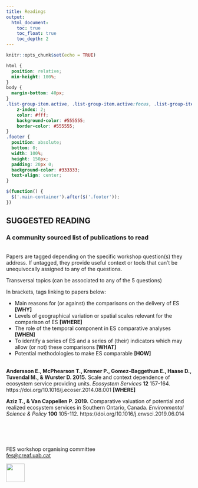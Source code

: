 ```yaml
---
title: Readings
output: 
  html_document:
    toc: true
    toc_float: true
    toc_depth: 2
---
```

<style>
.title{
    display: none;
}
.tocify-extend-page { 
  height: 100px !important;
}
</style>

```r
knitr::opts_chunk$set(echo = TRUE)
```

```css
html {
  position: relative;
  min-height: 100%;
}
body {
  margin-bottom: 40px;
}
.list-group-item.active, .list-group-item.active:focus, .list-group-item.active:hover {
    z-index: 2;
    color: #fff;
    background-color: #555555;
    border-color: #555555;
}
.footer {
  position: absolute;
  bottom: 0;
  width: 100%;
  height: 150px;
  padding: 20px 0;
  background-color: #333333;
  text-align: center;
}
```

```js
$(function() {
  $('.main-container').after($('.footer'));
})
```
<style>
body {
text-align: left}
.tocify-extend-page { 
  height: 50px !important;
}
</style>

## SUGGESTED READING

### A community sourced list of publications to read

<br>
Papers are tagged depending on the specific workshop question(s) they address. If untagged, they provide useful context or tools that can’t be unequivocally assigned to any of the questions. 

Transversal topics (can be associated to any of the 5 questions) 

In brackets, tags linking to papers below:

  +   Main reasons for (or against) the comparisons on the delivery of ES <b>[WHY]</b>
  +   Levels of geographical variation or spatial scales relevant for the comparison of ES <b>[WHERE]</b>
  +   The role of the temporal component in ES comparative analyses <b>[WHEN]</b>
  +   To identify a series of ES and a series of (their) indicators which may allow (or not) these comparisons <b>[WHAT]</b>
  +   Potential methodologies to make ES comparable <b>[HOW]</b>
<br>
<br>

<b>Andersson E., McPhearson T., Kremer P., Gomez-Baggethun E., Haase D., Tuvendal M., & Wurster D. 2015.</b> Scale and context dependence of ecosystem service providing units. <em>Ecosystem Services</em> <b>12</b> 157-164. https://doi.org/10.1016/j.ecoser.2014.08.001 <b>[WHERE]</b>

<b>Aziz T., & Van Cappellen P. 2019.</b> Comparative valuation of potential and realized ecosystem services in Southern Ontario, Canada. <em>Environmental Science & Policy</em> <b>100</b> 105-112. https://doi.org/10.1016/j.envsci.2019.06.014 

<br>
<br>
<br>

::: {.footer .text-muted .bg-info}
 <p>FES workshop organising committee<br>
 <a href="mailto:fes@creaf.uab.cat">fes@creaf.uab.cat</a></p>
 <img src="images/CREAF SO - logo pluma_blanca ENG_ministerio.png" alt="" height = "50">
:::